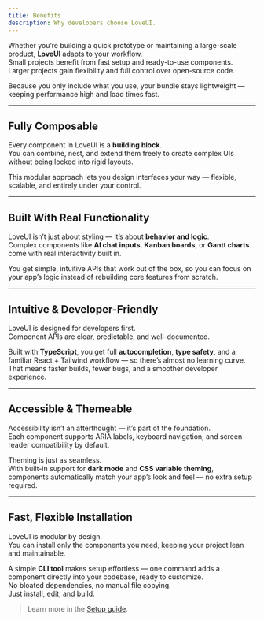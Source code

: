 ```yaml
---
title: Benefits
description: Why developers choose LoveUI.
---
```


Whether you’re building a quick prototype or maintaining a large-scale product, **LoveUI** adapts to your workflow.  
Small projects benefit from fast setup and ready-to-use components.  
Larger projects gain flexibility and full control over open-source code.  

Because you only include what you use, your bundle stays lightweight — keeping performance high and load times fast.

---

## Fully Composable

Every component in LoveUI is a **building block**.  
You can combine, nest, and extend them freely to create complex UIs without being locked into rigid layouts.  

This modular approach lets you design interfaces your way — flexible, scalable, and entirely under your control.

---

## Built With Real Functionality

LoveUI isn’t just about styling — it’s about **behavior and logic**.  
Complex components like **AI chat inputs**, **Kanban boards**, or **Gantt charts** come with real interactivity built in.  

You get simple, intuitive APIs that work out of the box, so you can focus on your app’s logic instead of rebuilding core features from scratch.

---

## Intuitive & Developer-Friendly

LoveUI is designed for developers first.  
Component APIs are clear, predictable, and well-documented.  

Built with **TypeScript**, you get full **autocompletion**, **type safety**, and a familiar React + Tailwind workflow — so there’s almost no learning curve.  
That means faster builds, fewer bugs, and a smoother developer experience.

---

## Accessible & Themeable

Accessibility isn’t an afterthought — it’s part of the foundation.  
Each component supports ARIA labels, keyboard navigation, and screen reader compatibility by default.  

Theming is just as seamless.  
With built-in support for **dark mode** and **CSS variable theming**, components automatically match your app’s look and feel — no extra setup required.

---

## Fast, Flexible Installation

LoveUI is modular by design.  
You can install only the components you need, keeping your project lean and maintainable.  

A simple **CLI tool** makes setup effortless — one command adds a component directly into your codebase, ready to customize.  
No bloated dependencies, no manual file copying.  
Just install, edit, and build.

> Learn more in the [Setup guide](/docs/setup).

